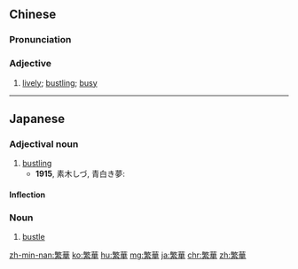 {{also|繁华}}
==Chinese==
{{zh-forms|s=繁华}}

===Pronunciation===
{{zh-pron
|m=fánhuá
|c=faan4 waa4
|cat=a
}}

===Adjective===
{{zh-adj}}

# [[lively]]; [[bustling]]; [[busy]]

{{zh-cat|Advanced}}

----

==Japanese==
{{ja-kanjitab|はん|か|yomi=on}}

===Adjectival noun===
{{ja-adj|infl=na|はんか}}

# [[bustling]]
#* '''1915''', 素木しづ, 青白き夢:
#*: {{ja-usex|それは'''繁華'''な電車通りであった。|それ は '''はんか''' な でんしゃどおり で あった。|That was the bustling street with sidecar tracks.}}

====Inflection====
{{ja-na|はんか}}

===Noun===
{{ja-noun|はんか}}

# [[bustle]]

[[zh-min-nan:繁華]]
[[ko:繁華]]
[[hu:繁華]]
[[mg:繁華]]
[[ja:繁華]]
[[chr:繁華]]
[[zh:繁華]]